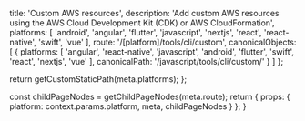 
  title: 'Custom AWS resources',
  description:
    'Add custom AWS resources using the AWS Cloud Development Kit (CDK) or AWS CloudFormation',
  platforms: [
    'android',
    'angular',
    'flutter',
    'javascript',
    'nextjs',
    'react',
    'react-native',
    'swift',
    'vue'
  ],
  route: '/[platform]/tools/cli/custom',
  canonicalObjects: [
    {
      platforms: [
        'angular',
        'react-native',
        'javascript',
        'android',
        'flutter',
        'swift',
        'react',
        'nextjs',
        'vue'
      ],
      canonicalPath: '/javascript/tools/cli/custom/'
    }
  ]
};

  return getCustomStaticPath(meta.platforms);
};

  const childPageNodes = getChildPageNodes(meta.route);
  return {
    props: {
      platform: context.params.platform,
      meta,
      childPageNodes
    }
  };
}

<Overview childPageNodes={props.childPageNodes} />
